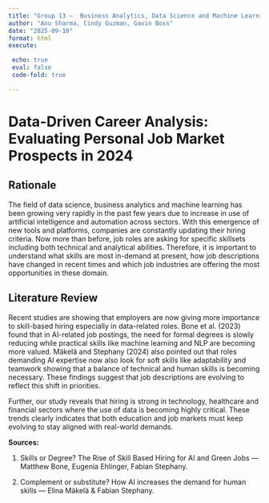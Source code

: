 ```yaml
---
title: "Group 13 –  Business Analytics, Data Science and Machine Learning Trends"
author: "Anu Sharma, Cindy Guzman, Gavin Boss" 
date: "2025-09-10"  
format: html  
execute:

 echo: true
 eval: false
 code-fold: true

---
```

# Data-Driven Career Analysis: Evaluating Personal Job Market Prospects in 2024

## Rationale
The field of data science, business analytics and machine learning
has been growing very rapidly in the past few years due to increase in
use of artificial intelligence and automation across sectors. With this
emergence of new tools and platforms, companies are constantly 
updating their hiring criteria. Now more than before, job roles are 
asking for specific skillsets including both technical and analytical 
abilities. Therefore, it is important to understand what skills are 
most in-demand at present, how job descriptions have changed in 
recent times and which job industries are offering the most opportunities
in these domain. 

## Literature Review
Recent studies are showing that employers are now giving more importance
to skill-based hiring especially in data-related roles. Bone et al. (2023)
found that in AI-related job postings, the need for formal degrees is 
slowly reducing while practical skills like machine learning and NLP are 
becoming more valued. Mäkelä and Stephany (2024) also pointed out that 
roles demanding AI expertise now also look for soft skills like 
adaptability and teamwork showing that a balance of technical and human
skills is becoming necessary. These findings suggest that job descriptions
are evolving to reflect this shift in priorities.

Further, our study reveals that hiring is strong in technology, 
healthcare and financial sectors where the use of data is becoming highly 
critical. These trends clearly indicates that both education and job markets
must keep evolving to stay aligned with real-world demands.

**Sources:**

1.	Skills or Degree? The Rise of Skill Based Hiring for AI and Green Jobs — Matthew Bone, Eugenia Ehlinger, Fabian Stephany.

2.	Complement or substitute? How AI increases the demand for human skills — Elina Mäkelä & Fabian Stephany.